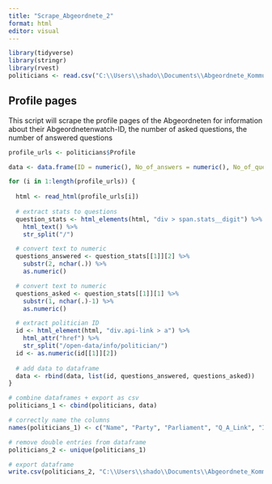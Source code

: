 ```yaml
---
title: "Scrape_Abgeordnete_2"
format: html
editor: visual
---
```


```r
library(tidyverse)
library(stringr)
library(rvest)
politicians <- read.csv("C:\\Users\\shado\\Documents\\Abgeordnete_Kommunikation\\politicians_v2.1.csv", header = TRUE, stringsAsFactors = FALSE, sep = ";")
```

## Profile pages

This script will scrape the profile pages of the Abgeordneten for information about their Abgeordnetenwatch-ID, the number of asked questions, the number of answered questions

```r
profile_urls <- politicians$Profile

data <- data.frame(ID = numeric(), No_of_answers = numeric(), No_of_questions = numeric())

for (i in 1:length(profile_urls)) {  
  
  html <- read_html(profile_urls[i])
  
  # extract stats to questions
  question_stats <- html_elements(html, "div > span.stats__digit") %>%
    html_text() %>%
    str_split("/")

  # convert text to numeric
  questions_answered <- question_stats[[1]][2] %>%
    substr(2, nchar(.)) %>%
    as.numeric()

  # convert text to numeric
  questions_asked <- question_stats[[1]][1] %>%
    substr(1, nchar(.)-1) %>%
    as.numeric()

  # extract politician ID 
  id <- html_element(html, "div.api-link > a") %>%
    html_attr("href") %>%
    str_split("/open-data/info/politician/") 
  id <- as.numeric(id[[1]][2])
  
  # add data to dataframe
  data <- rbind(data, list(id, questions_answered, questions_asked))
}
```

```r
# combine dataframes + export as csv
politicians_1 <- cbind(politicians, data)

# correctly name the columns
names(politicians_1) <- c("Name", "Party", "Parliament", "Q_A_Link", "ID", "Q_asked", "Q_answered")

# remove double entries from dataframe
politicians_2 <- unique(politicians_1)

# export dataframe
write.csv(politicians_2, "C:\\Users\\shado\\Documents\\Abgeordnete_Kommunikation\\politicians_v3.csv", row.names = FALSE)
```
